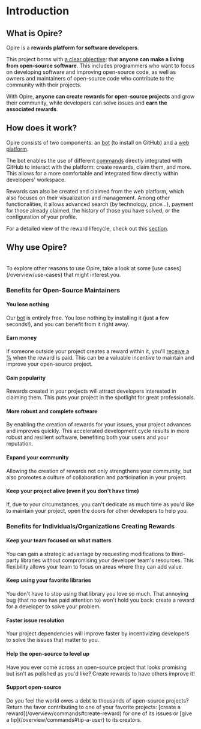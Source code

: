 
# Introduction

## What is Opire?

Opire is a **rewards platform for software developers**.

This project borns with <u>a clear objective</u>: that **anyone can make a living from open-source software**. This includes programmers who want to focus on developing software and improving open-source code, as well as owners and maintainers of open-source code who contribute to the community with their projects.

With Opire, **anyone can create rewards for open-source projects** and grow their community, while developers can solve issues and **earn the associated rewards**.

## How does it work?

Opire consists of two components: an [bot](/overview/install-bot) (to install on GitHub) and a [web platform](https://app.opire.dev).

The bot enables the use of different [commands](/overview/commands) directly integrated with GitHub to interact with the platform: create rewards, claim them, and more. This allows for a more comfortable and integrated flow directly within developers' workspace.

Rewards can also be created and claimed from the web platform, which also focuses on their visualization and management. Among other functionalities, it allows advanced search (by technology, price...), payment for those already claimed, the history of those you have solved, or the configuration of your profile.

For a detailed view of the reward lifecycle, check out this [section](/rewards/lifecycle).

## Why use Opire?

<br/>
<InfoPanel>To explore other reasons to use Opire, take a look at some [use cases](/overview/use-cases) that might interest you.</InfoPanel>

### Benefits for Open-Source Maintainers

#### You lose nothing
<DimmedText>Our [bot](/overview/install-bot) is entirely free. You lose nothing by installing it (just a few seconds!), and you can benefit from it right away.</DimmedText>

#### Earn money
<DimmedText>If someone outside your project creates a reward within it, you'll [receive a %](/rewards/pricing#percentage-for-code-owner) when the reward is paid. This can be a valuable incentive to maintain and improve your open-source project.</DimmedText>

#### Gain popularity
<DimmedText>Rewards created in your projects will attract developers interested in claiming them. This puts your project in the spotlight for great professionals.</DimmedText>

#### More robust and complete software
<DimmedText>By enabling the creation of rewards for your issues, your project advances and improves quickly. This accelerated development cycle results in more robust and resilient software, benefiting both your users and your reputation.</DimmedText>

#### Expand your community
<DimmedText>Allowing the creation of rewards not only strengthens your community, but also promotes a culture of collaboration and participation in your project.</DimmedText>

#### Keep your project alive (even if you don't have time)
<DimmedText>If, due to your circumstances, you can't dedicate as much time as you'd like to maintain your project, open the doors for other developers to help you.</DimmedText>

### Benefits for Individuals/Organizations Creating Rewards

#### Keep your team focused on what matters
<DimmedText>
You can gain a strategic advantage by requesting modifications to third-party libraries without compromising your developer team's resources. This flexibility allows your team to focus on areas where they can add value.
</DimmedText>

#### Keep using your favorite libraries
<DimmedText>
You don't have to stop using that library you love so much. That annoying bug (that no one has paid attention to) won't hold you back: create a reward for a developer to solve your problem.
</DimmedText>

#### Faster issue resolution
<DimmedText>
Your project dependencies will improve faster by incentivizing developers to solve the issues that matter to you.
</DimmedText>

#### Help the open-source to level up
<DimmedText>
Have you ever come across an open-source project that looks promising but isn't as polished as you'd like? Create rewards to have others improve it!
</DimmedText>

#### Support open-source
<DimmedText>
Do you feel the world owes a debt to thousands of open-source projects? Return the favor contributing to one of your favorite projects: [create a reward](/overview/commands#create-reward) for one of its issues or [give a tip](/overview/commands#tip-a-user) to its creators.
</DimmedText>